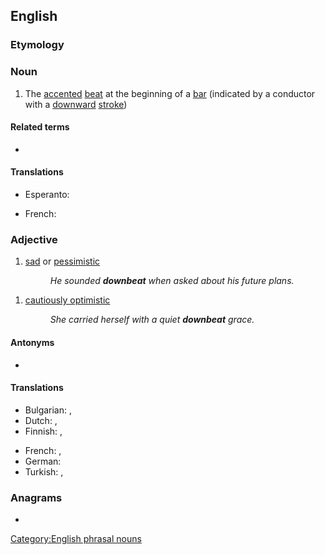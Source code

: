 ==English==

===Etymology===
{{prefix|en|down|beat}}

===Noun===
{{en-noun}}

# {{lb|en|music}} The [[accented]] [[beat]] at the beginning of a [[bar]] (indicated by a conductor with a [[downward]] [[stroke]])

====Related terms====
* {{l|en|afterbeat}}

====Translations====
{{trans-top|accented beat}}
* Esperanto: {{t|eo|ĉefpulso}}
{{trans-mid}}
* French: {{t+|fr|temps fort}}
{{trans-bottom}}

===Adjective===
{{en-adj}}

# [[sad]] or [[pessimistic]]
#: ''He sounded '''downbeat''' when asked about his future plans.''

# [[cautiously optimistic]]
#: ''She carried herself with a quiet '''downbeat''' grace.''
====Antonyms====
* {{l|en|upbeat}}

====Translations====
{{trans-top|sad}}
* Bulgarian: {{t+|bg|мрачен}}, {{t+|bg|песимистичен}}
* Dutch: {{t+|nl|droef}}, {{t+|nl|pessimistisch}}
* Finnish: {{t+|fi|synkkä}}, {{t+|fi|pessimistinen}}
{{trans-mid}}
* French: {{t+|fr|triste}}, {{t+|fr|pessimiste}}
* German: {{t+|de|pessimistisch}}
* Turkish: {{t+|tr|karamsar}}, {{t+|tr|kötümser}}
{{trans-bottom}}

===Anagrams===
* {{anagrams|en|a=abdenotw|beat down|beatdown}}

[[Category:English phrasal nouns]]